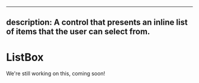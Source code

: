 
---
description: A control that presents an inline list of items that the user can select from.
---

# ListBox

We're still working on this, coming soon!
